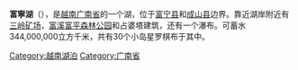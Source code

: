{{unreferenced|time=2013-06-20T18:36:43+00:00}}
'''富寧湖'''（{{vie|v=Hồ Phú Ninh|hn=湖富寧}}），是[[越南|越南]][[广南省|广南省]]的一个湖，位于[[富宁县_(越南)|富宁县]]和[[成山县|成山县]]边界。靠近湖岸附近有[[三岭矿场|三岭矿场]]，[[富溪富平森林公园|富溪富平森林公园]]和占婆塔建筑，还有一个瀑布。可蓄水344,000,000立方千米，共有30个小岛星罗棋布于其中。

[[Category:越南湖泊|Category:越南湖泊]]
[[Category:广南省|Category:广南省]]